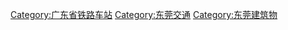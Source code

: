 [[Category:广东省铁路车站|Category:广东省铁路车站]]
[[Category:东莞交通|Category:东莞交通]]
[[Category:东莞建筑物|Category:东莞建筑物]]